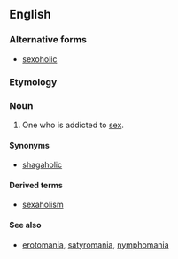 ==English==

===Alternative forms===
* [[sexoholic]]

===Etymology===
{{suffix|sex|aholic}}

===Noun===
{{en-noun}}

# One who is addicted to [[sex]].

====Synonyms====
*[[shagaholic]] {{qualifier|UK|slang}}

====Derived terms====
* [[sexaholism]]

====See also====
* [[erotomania]], [[satyromania]], [[nymphomania]]